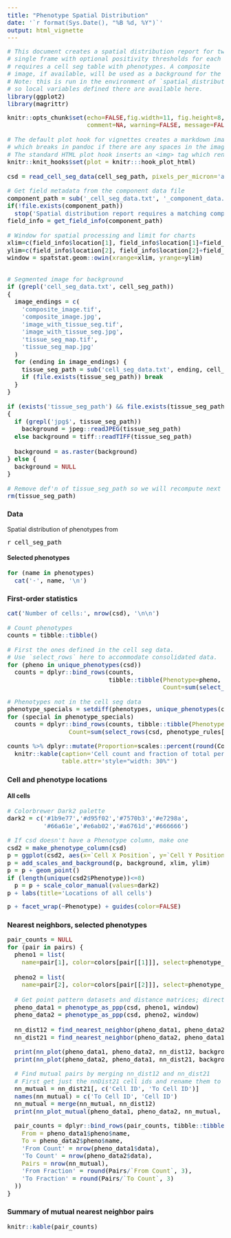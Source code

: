 ```yaml
---
title: "Phenotype Spatial Distribution"
date: '`r format(Sys.Date(), "%B %d, %Y")`'
output: html_vignette
---
```


```r
# This document creates a spatial distribution report for two phenotypes in a
# single frame with optional positivity thresholds for each phenotype. It
# requires a cell seg table with phenotypes. A composite
# image, if available, will be used as a background for the plots.
# Note: this is run in the environment of `spatial_distribution_report`
# so local variables defined there are available here.
library(ggplot2)
library(magrittr)
```

<style type="text/css">
code, pre { 
  color: black;
  border: none;
  background-color: white;
  padding: 0;
  font-size: 14px;
}
.table {
    width: auto !important;
    max-width: 100%;
    margin-bottom: 20px;
}
</style>

```r
knitr::opts_chunk$set(echo=FALSE,fig.width=11, fig.height=8, 
                      comment=NA, warning=FALSE, message=FALSE)

# The default plot hook for vignettes creates a markdown image 'tag'
# which breaks in pandoc if there are any spaces in the image path.
# The standard HTML plot hook inserts an <img> tag which renders correctly.
knitr::knit_hooks$set(plot = knitr:::hook_plot_html)

csd = read_cell_seg_data(cell_seg_path, pixels_per_micron='auto')

# Get field metadata from the component data file
component_path = sub('_cell_seg_data.txt', '_component_data.tif', cell_seg_path)
if(!file.exists(component_path))
  stop('Spatial distribution report requires a matching component data file.')
field_info = get_field_info(component_path)

# Window for spatial processing and limit for charts
xlim=c(field_info$location[1], field_info$location[1]+field_info$field_size[1])
ylim=c(field_info$location[2], field_info$location[2]+field_info$field_size[2])
window = spatstat.geom::owin(xrange=xlim, yrange=ylim)


# Segmented image for background
if (grepl('cell_seg_data.txt', cell_seg_path))
{
  image_endings = c(
    'composite_image.tif',
    'composite_image.jpg',
    'image_with_tissue_seg.tif',
    'image_with_tissue_seg.jpg',
    'tissue_seg_map.tif',
    'tissue_seg_map.jpg'
  )
  for (ending in image_endings) {
    tissue_seg_path = sub('cell_seg_data.txt', ending, cell_seg_path)
    if (file.exists(tissue_seg_path)) break
  }
}

if (exists('tissue_seg_path') && file.exists(tissue_seg_path))
{
  if (grepl('jpg$', tissue_seg_path))
    background = jpeg::readJPEG(tissue_seg_path)
  else background = tiff::readTIFF(tissue_seg_path)
  
  background = as.raster(background)
} else {
  background = NULL
}

# Remove def'n of tissue_seg_path so we will recompute next time for new image
rm(tissue_seg_path)
```

### Data
Spatial distribution of phenotypes from

``r cell_seg_path``

#### Selected phenotypes  

```r
for (name in phenotypes)
  cat('-', name, '\n')
```


### First-order statistics

```r
cat('Number of cells:', nrow(csd), '\n\n')

# Count phenotypes
counts = tibble::tibble()

# First the ones defined in the cell seg data.
# Use `select_rows` here to accommodate consolidated data.
for (pheno in unique_phenotypes(csd))
  counts = dplyr::bind_rows(counts, 
                            tibble::tibble(Phenotype=pheno, 
                                           Count=sum(select_rows(csd, pheno))))

# Phenotypes not in the cell seg data
phenotype_specials = setdiff(phenotypes, unique_phenotypes(csd))
for (special in phenotype_specials)
  counts = dplyr::bind_rows(counts, tibble::tibble(Phenotype=special, 
                 Count=sum(select_rows(csd, phenotype_rules[[special]]))))

counts %>% dplyr::mutate(Proportion=scales::percent(round(Count/nrow(csd), 2))) %>% 
  knitr::kable(caption='Cell count and fraction of total per phenotype',
               table.attr='style="width: 30%"')

```

### Cell and phenotype locations

#### All cells  

```r
# Colorbrewer Dark2 palette
dark2 = c('#1b9e77','#d95f02','#7570b3','#e7298a',
          '#66a61e','#e6ab02','#a6761d','#666666')

# If csd doesn't have a Phenotype column, make one
csd2 = make_phenotype_column(csd)
p = ggplot(csd2, aes(x=`Cell X Position`, y=`Cell Y Position`, color=Phenotype))
p = add_scales_and_background(p, background, xlim, ylim)
p = p + geom_point() 
if (length(unique(csd2$Phenotype))<=8)
  p = p + scale_color_manual(values=dark2)
p + labs(title='Locations of all cells')
```

```r
p + facet_wrap(~Phenotype) + guides(color=FALSE)
```

### Nearest neighbors, selected phenotypes

```r
pair_counts = NULL
for (pair in pairs) {
  pheno1 = list(
    name=pair[1], color=colors[pair[[1]]], select=phenotype_rules[[pair[1]]])
  
  pheno2 = list(
    name=pair[2], color=colors[pair[[2]]], select=phenotype_rules[[pair[2]]])
  
  # Get point pattern datasets and distance matrices; direction matters...
  pheno_data1 = phenotype_as_ppp(csd, pheno1, window)
  pheno_data2 = phenotype_as_ppp(csd, pheno2, window)
  
  nn_dist12 = find_nearest_neighbor(pheno_data1, pheno_data2)
  nn_dist21 = find_nearest_neighbor(pheno_data2, pheno_data1)

  print(nn_plot(pheno_data1, pheno_data2, nn_dist12, background, xlim, ylim))
  print(nn_plot(pheno_data2, pheno_data1, nn_dist21, background, xlim, ylim))

  # Find mutual pairs by merging nn_dist12 and nn_dist21
  # First get just the nnDist21 cell ids and rename them to match nnDist12
  nn_mutual = nn_dist21[, c('Cell ID', 'To Cell ID')]
  names(nn_mutual) = c('To Cell ID', 'Cell ID')
  nn_mutual = merge(nn_mutual, nn_dist12)
  print(nn_plot_mutual(pheno_data1, pheno_data2, nn_mutual, background, xlim, ylim))

  pair_counts = dplyr::bind_rows(pair_counts, tibble::tibble(
    From = pheno_data1$pheno$name,
    To = pheno_data2$pheno$name,
    'From Count' = nrow(pheno_data1$data),
    'To Count' = nrow(pheno_data2$data),
    Pairs = nrow(nn_mutual),
    'From Fraction' = round(Pairs/`From Count`, 3),
    'To Fraction' = round(Pairs/`To Count`, 3)
  ))
}
```

### Summary of mutual nearest neighbor pairs

```r
knitr::kable(pair_counts)
```
